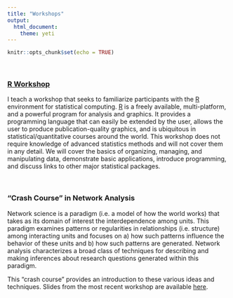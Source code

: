 ```yaml
---
title: "Workshops"
output: 
  html_document:
    theme: yeti
---
```


```r
knitr::opts_chunk$set(echo = TRUE)
```
<br>

### [R Workshop](https://jacobtnyoung.github.io/RWorkshop/)

I teach a workshop that seeks to familiarize participants with the [R](http://cran.r-project.org/) environment for statistical computing. [R](http://cran.r-project.org/) is a freely available, multi-platform,  and a powerful program for analysis and graphics. It provides a programming language that can easily be extended by the user, allows the user to produce publication-quality graphics, and is ubiquitous in statistical/quantitative courses around the world. This workshop does not require knowledge of advanced statistics methods and will not cover them in any detail. We will cover the basics of organizing, managing, and manipulating data, demonstrate basic applications, introduce programming, and discuss links to other major statistical packages.

<br>

### "Crash Course" in Network Analysis

Network science is a paradigm (i.e. a model of how the world works) that takes as its domain of interest the interdependence among units. This paradigm examines patterns or regularities in relationships (i.e. structure) among interacting units and focuses on a) how such patterns influence the behavior of these units and b) how such patterns are generated. Network analysis characterizes a broad class of techniques for describing and making inferences about research questions generated within this paradigm.

This "crash course" provides an introduction to these various ideas and techniques. Slides from the most recent workshop are available [here]().